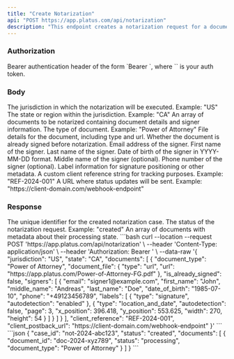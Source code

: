 ```yaml
---
title: "Create Notarization"
api: "POST https://app.platus.com/api/notarization"
description: "This endpoint creates a notarization request for a document"
---
```


### Authorization

<ParamField header="Authorization" type="string" required>
  Bearer authentication header of the form `Bearer <token>`, where `<token>` is your auth token.
</ParamField>

### Body

<ParamField body="jurisdiction" type="string" required>
  The jurisdiction in which the notarization will be executed. Example: "US"
</ParamField>

<ParamField body="state" type="string">
  The state or region within the jurisdiction. Example: "CA"
</ParamField>

<ParamField body="documents" type="array" required>
  An array of documents to be notarized containing document details and signer information.
</ParamField>

<ParamField body="document_type" type="string">
  The type of document. Example: "Power of Attorney"
</ParamField>

<ParamField body="document_file" type="object">
  File details for the document, including type and url.
</ParamField>

<ParamField body="is_already_signed" type="boolean">
  Whether the document is already signed before notarization.
</ParamField>

<ParamField body="signers.email" type="string" required>
  Email address of the signer.
</ParamField>

<ParamField body="signers.first_name" type="string" required>
  First name of the signer.
</ParamField>

<ParamField body="signers.last_name" type="string" required>
  Last name of the signer.
</ParamField>

<ParamField body="signers.date_of_birth" type="string">
  Date of birth of the signer in YYYY-MM-DD format.
</ParamField>

<ParamField body="signers.middle_name" type="string">
  Middle name of the signer (optional).
</ParamField>

<ParamField body="signers.phone" type="string">
  Phone number of the signer (optional).
</ParamField>

<ParamField body="signers.labels" type="array">
  Label information for signature positioning or other metadata.
</ParamField>

<ParamField body="client_reference" type="string">
  A custom client reference string for tracking purposes. Example: "REF-2024-001"
</ParamField>

<ParamField body="client_postback_url" type="string">
  A URL where status updates will be sent. Example: "https://client-domain.com/webhook-endpoint"
</ParamField>

### Response

<ResponseField name="case_id" type="string">
  The unique identifier for the created notarization case.
</ResponseField>

<ResponseField name="status" type="string">
  The status of the notarization request. Example: "created"
</ResponseField>

<ResponseField name="documents" type="array">
  An array of documents with metadata about their processing state.
</ResponseField>

<RequestExample>
```bash
curl --location --request POST 'https://app.platus.com/api/notarization' \
--header 'Content-Type: application/json' \
--header 'Authorization: Bearer <token>' \
--data-raw '{
    "jurisdiction": "US",
    "state": "CA",
    "documents": [
        {
            "document_type": "Power of Attorney",
            "document_file": {
                "type": "url",
                "url": "https://app.platus.com/Power-of-Attorney-FG.pdf"
            },
            "is_already_signed": false,
            "signers": [
                {
                    "email": "signer1@example.com",
                    "first_name": "John",
                    "middle_name": "Andreas",
                    "last_name": "Doe",
                    "date_of_birth": "1985-07-10",
                    "phone": "+49123456789",
                    "labels": [
                        {
                            "type": "signature",
                            "autodetection": "enabled"
                        },
                        {
                            "type": "location_and_date",
                            "autodetection": false,
                            "page": 3,
                            "x_position": 396.418,
                            "y_position": 553.625,
                            "width": 270,
                            "height": 54
                        }
                    ]
                }
            ]
        }
    ],
    "client_reference": "REF-2024-001",
    "client_postback_url": "https://client-domain.com/webhook-endpoint"
}'
```
</RequestExample>

<ResponseExample>
```json
{
    "case_id": "not-2024-abc123",
    "status": "created",
    "documents": [
        {
            "document_id": "doc-2024-xyz789",
            "status": "processing",
            "document_type": "Power of Attorney"
        }
    ]
}
```
</ResponseExample>